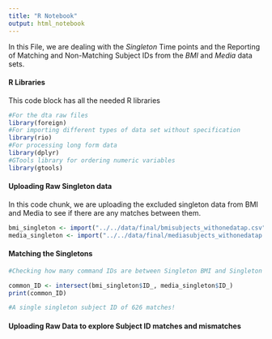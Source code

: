 ```yaml
---
title: "R Notebook"
output: html_notebook
---
```


In this File, we are dealing with the *Singleton* Time points and the Reporting of Matching and Non-Matching Subject IDs from the *BMI* and *Media* data sets.

#### R Libraries

This code block has all the needed R libraries

```r
#For the dta raw files
library(foreign)
#For importing different types of data set without specification
library(rio)
#For processing long form data
library(dplyr)
#GTools library for ordering numeric variables
library(gtools)
```


#### Uploading Raw Singleton data

In this code chunk, we are uploading the excluded singleton data from BMI and Media to see if there are any matches between them.

```r
bmi_singleton <- import("../../data/final/bmisubjects_withonedatap.csv")
media_singleton <- import("../../data/final/mediasubjects_withonedatap.csv")
```

#### Matching the Singletons

```r
#Checking how many command IDs are between Singleton BMI and Singleton Media

common_ID <- intersect(bmi_singleton$ID_, media_singleton$ID_)
print(common_ID)

#A single singleton subject ID of 626 matches!
```

#### Uploading Raw Data to explore Subject ID matches and mismatches

```r


```






